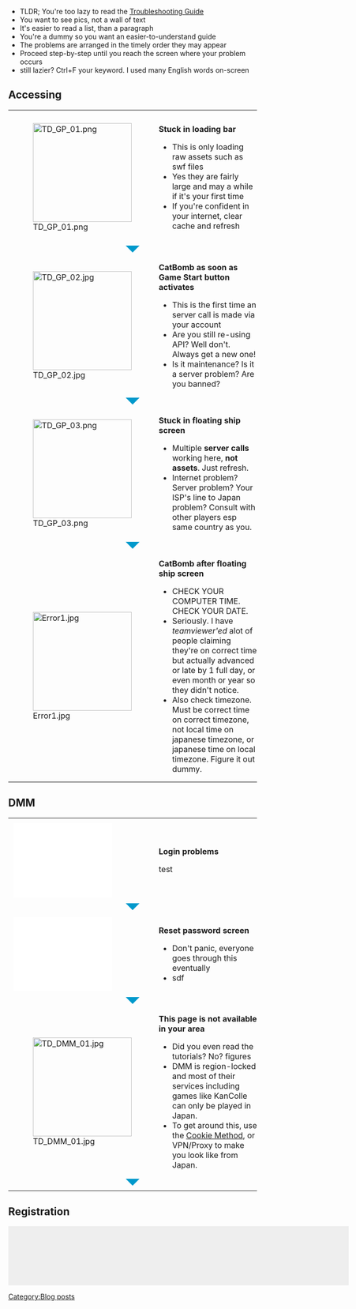* TLDR; You're too lazy to read the [[Tutorial:_Troubleshooting|Troubleshooting Guide]]
* You want to see pics, not a wall of text
* It's easier to read a list, than a paragraph
* You're a dummy so you want an easier-to-understand guide
* The problems are arranged in the timely order they may appear
* Proceed step-by-step until you reach the screen where your problem occurs
* still lazier? Ctrl+F your keyword. I used many English words on-screen

==Accessing==
{| style="width:670px;" cellpadding="0" cellspacing="0"

|- style="background:#fdd;" id="StuckInLoadingBar"
| style="width:200px; padding:10px;" |[[File:TD_GP_01.png|200px]]
| style="padding:0px 0px 0px 5px;" |<p style="font-size:16px; color:#f00;">'''Stuck in loading bar'''</p>
* This is only loading raw assets such as swf files
* Yes they are fairly large and may a while if it's your first time
* If you're confident in your internet, clear cache and refresh

|- 
| colspan="3" style="height:20px;" |<div style="width: 0; height: 0; border-left: 14px solid transparent; border-right: 14px solid transparent; border-top: 14px solid #09c; margin:0px auto;"></div>

|- style="background:#fdd;" id="CatBombGameStart"
| style="width:200px; padding:10px;" |[[File:TD_GP_02.jpg|200px]]
| style="padding:0px 0px 0px 5px;" |<p style="font-size:16px; color:#f00;">'''CatBomb as soon as Game Start button activates'''</p>
* This is the first time an server call is made via your account
* Are you still re-using API? Well don't. Always get a new one!
* Is it maintenance? Is it a server problem? Are you banned?

|- 
| colspan="3" style="height:20px;" |<div style="width: 0; height: 0; border-left: 14px solid transparent; border-right: 14px solid transparent; border-top: 14px solid #09c; margin:0px auto;"></div>

|- style="background:#fdd;" id="StuckInFloatingShip"
| style="width:200px; padding:10px;" |[[File:TD_GP_03.png|200px]]
| style="padding:0px 0px 0px 5px;" |<p style="font-size:16px; color:#f00;">'''Stuck in floating ship screen'''</p>
* Multiple '''server calls''' working here, '''not assets'''. Just refresh.
* Internet problem? Server problem? Your ISP's line to Japan problem? Consult with other players esp same country as you.

|- 
| colspan="3" style="height:20px;" |<div style="width: 0; height: 0; border-left: 14px solid transparent; border-right: 14px solid transparent; border-top: 14px solid #09c; margin:0px auto;"></div>

|- style="background:#fdd;"  id="CatBombFloatingShip"
| style="width:200px; padding:10px;" |[[File:Error1.jpg|200px]]
| style="padding:0px 0px 0px 5px;" |<p style="font-size:16px; color:#f00;">'''CatBomb after floating ship screen'''</p>
* CHECK YOUR COMPUTER TIME. CHECK YOUR DATE.
* Seriously. I have ''teamviewer'ed'' alot of people claiming they're on correct time but actually advanced or late by 1 full day, or even month or year so they didn't notice.
* Also check timezone. Must be correct time on correct timezone, not local time on japanese timezone, or japanese time on local timezone. Figure it out dummy.
|}


==DMM==
{| style="width:670px;" cellpadding="0" cellspacing="0"

|- style="background:#fdd;"  id="DMMLogin"
| style="width:200px; padding:10px;" |<div style="width:200px; height:150px; background:#fff;"></div>
| style="padding:0px 0px 0px 5px;" |<p style="font-size:16px; color:#f00;">'''Login problems'''</p>test

|- 
| colspan="3" style="height:20px;" |<div style="width: 0; height: 0; border-left: 14px solid transparent; border-right: 14px solid transparent; border-top: 14px solid #09c; margin:0px auto;"></div>

|- style="background:#fdd;"  id="DMMResetPassword"
| style="width:200px; padding:10px;" |<div style="width:200px; height:150px; background:#fff;"></div>
| style="padding:0px 0px 0px 5px;" |<p style="font-size:16px; color:#f00;">'''Reset password screen'''</p>
*Don't panic, everyone goes through this eventually
*sdf
|- 
| colspan="3" style="height:20px;" |<div style="width: 0; height: 0; border-left: 14px solid transparent; border-right: 14px solid transparent; border-top: 14px solid #09c; margin:0px auto;"></div>

|- style="background:#fdd;"  id="DMMErrorArea"
| style="width:200px; padding:10px;" |[[File:TD_DMM_01.jpg|200px]]
| style="padding:0px 0px 0px 5px;" |<p style="font-size:16px; color:#f00;">'''This page is not available in your area'''</p>
* Did you even read the tutorials? No? figures
* DMM is region-locked and most of their services including games like KanColle can only be played in Japan.
* To get around this, use the [[Tutorial:_Proxy_Connection#Option_1:_Editing_DMM_Cookie.27s_Region_Flag|Cookie Method]], or VPN/Proxy to make you look like from Japan.

|- 
| colspan="3" style="height:20px;" |<div style="width: 0; height: 0; border-left: 14px solid transparent; border-right: 14px solid transparent; border-top: 14px solid #09c; margin:0px auto;"></div>

|-
|
|
|}



==Registration==
<div style="width:670px; min-height:100px; background:#eee; padding:10px;">


</div>
[[Category:Blog posts]]